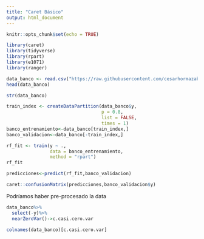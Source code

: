 ---
title: "Caret Básico"
output: html_document
---

```{r setup, include=FALSE}
knitr::opts_chunk$set(echo = TRUE)
```


```{r setup librerias a usar}
library(caret)
library(tidyverse)
library(rpart)
library(e1071)
library(ranger)
```

```{r carga de data}
data_banco <- read.csv("https://raw.githubusercontent.com/cesarhormazabal/predictive-_analytics/master/Marketing%20Laboral/bank-full.csv", sep=";")
head(data_banco)
```



```{r asegurar estructura adecuada}
str(data_banco)
```



```{r separar en entrenamiento y validacion}
train_index <- createDataPartition(data_banco$y,
                                   p = 0.8,
                                   list = FALSE,
                                   times = 1)
banco_entrenamiento<-data_banco[train_index,]
banco_validacion<-data_banco[-train_index,]
```



```{r entrenar y verificar errores}
rf_fit <- train(y ~ ., 
                data = banco_entrenamiento, 
                method = "rpart")
rf_fit
```

```{r predecir  y matriz confusión}
predicciones<-predict(rf_fit,banco_validacion)

caret::confusionMatrix(predicciones,banco_validacion$y)

```

Podríamos haber pre-procesado la data

```{r predecir  Pre-procesar}
data_banco%>%
  select(-y)%>%
  nearZeroVar()->c.casi.cero.var

colnames(data_banco)[c.casi.cero.var]
```
